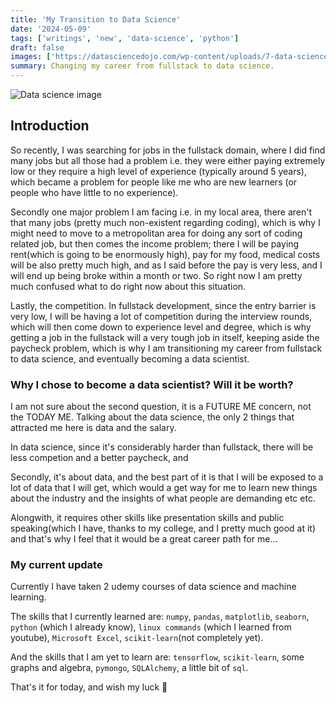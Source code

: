```yaml
---
title: 'My Transition to Data Science'
date: '2024-05-09'
tags: ['writings', 'new', 'data-science', 'python']
draft: false
images: ['https://datasciencedojo.com/wp-content/uploads/7-data-science-tools.png']
summary: Changing my career from fullstack to data science.
---
```


![Data science image](https://datasciencedojo.com/wp-content/uploads/7-data-science-tools.png)

## Introduction

So recently, I was searching for jobs in the fullstack domain, where I did find many jobs but all those had a problem i.e. they were either paying extremely low or they require a high level of experience (typically around 5 years), which became a problem for people like me who are new learners (or people who have little to no experience).

Secondly one major problem I am facing i.e. in my local area, there aren't that many jobs (pretty much non-existent regarding coding), which is why I might need to move to a metropolitan area for doing any sort of coding related job, but then comes the income problem; there I will be paying rent(which is going to be enormously high), pay for my food, medical costs will be also pretty much high, and as I said before the pay is very less, and I will end up being broke within a month or two. So right now I am pretty much confused what to do right now about this situation.

Lastly, the competition. In fullstack development, since the entry barrier is very low, I will be having a lot of competition during the interview rounds, which will then come down to experience level and degree, which is why getting a job in the fullstack will a very tough job in itself, keeping aside the paycheck problem, which is why I am transitioning my career from fullstack to data science, and eventually becoming a data scientist.

### Why I chose to become a data scientist? Will it be worth?

I am not sure about the second question, it is a FUTURE ME concern, not the TODAY ME. Talking about the data science, the only 2 things that attracted me here is data and the salary.

In data science, since it's considerably harder than fullstack, there will be less competion and a better paycheck, and

Secondly, it's about data, and the best part of it is that I will be exposed to a lot of data that I will get, which would a get way for me to learn new things about the industry and the insights of what people are demanding etc etc.

Alongwith, it requires other skills like presentation skills and public speaking(which I have, thanks to my college, and I pretty much good at it) and that's why I feel that it would be a great career path for me...

### My current update

Currently I have taken 2 udemy courses of data science and machine learning.

The skills that I currently learned are: `numpy`, `pandas`, `matplotlib`, `seaborn`, `python` (which I already know), `linux commands` (which I learned from youtube), `Microsoft Excel`, `scikit-learn`(not completely yet).

And the skills that I am yet to learn are: `tensorflow`, `scikit-learn`, some graphs and algebra, `pymongo`, `SQLAlchemy`, a little bit of `sql`.

That's it for today, and wish my luck 🤧
